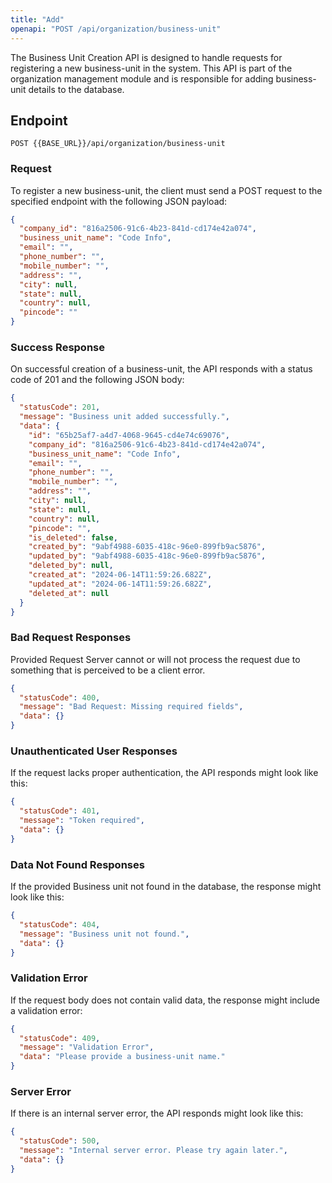 ---
title: "Add"
openapi: "POST /api/organization/business-unit"
---

The Business Unit Creation API is designed to handle requests for registering a new business-unit in the system. This API is part of the organization management module and is responsible for adding business-unit details to the database.

## Endpoint

`POST {{BASE_URL}}/api/organization/business-unit`

### Request

To register a new business-unit, the client must send a POST request to the specified endpoint with the following JSON payload:

```json
{
  "company_id": "816a2506-91c6-4b23-841d-cd174e42a074",
  "business_unit_name": "Code Info",
  "email": "",
  "phone_number": "",
  "mobile_number": "",
  "address": "",
  "city": null,
  "state": null,
  "country": null,
  "pincode": ""
}
```

### Success Response

On successful creation of a business-unit, the API responds with a status code of 201 and the following JSON body:

```json
{
  "statusCode": 201,
  "message": "Business unit added successfully.",
  "data": {
    "id": "65b25af7-a4d7-4068-9645-cd4e74c69076",
    "company_id": "816a2506-91c6-4b23-841d-cd174e42a074",
    "business_unit_name": "Code Info",
    "email": "",
    "phone_number": "",
    "mobile_number": "",
    "address": "",
    "city": null,
    "state": null,
    "country": null,
    "pincode": "",
    "is_deleted": false,
    "created_by": "9abf4988-6035-418c-96e0-899fb9ac5876",
    "updated_by": "9abf4988-6035-418c-96e0-899fb9ac5876",
    "deleted_by": null,
    "created_at": "2024-06-14T11:59:26.682Z",
    "updated_at": "2024-06-14T11:59:26.682Z",
    "deleted_at": null
  }
}
```

### Bad Request Responses

Provided Request Server cannot or will not process the request due to something that is perceived to be a client error.

```json
{
  "statusCode": 400,
  "message": "Bad Request: Missing required fields",
  "data": {}
}
```

### Unauthenticated User Responses

If the request lacks proper authentication, the API responds might look like this:

```json
{
  "statusCode": 401,
  "message": "Token required",
  "data": {}
}
```

### Data Not Found Responses

If the provided Business unit not found in the database, the response might look like this:

```json
{
  "statusCode": 404,
  "message": "Business unit not found.",
  "data": {}
}
```

### Validation Error

If the request body does not contain valid data, the response might include a validation error:

```json
{
  "statusCode": 409,
  "message": "Validation Error",
  "data": "Please provide a business-unit name."
}
```

### Server Error

If there is an internal server error, the API responds might look like this:

```json
{
  "statusCode": 500,
  "message": "Internal server error. Please try again later.",
  "data": {}
}
```
